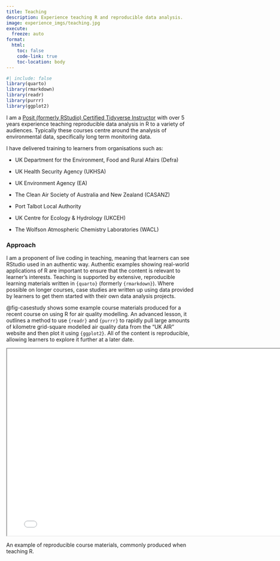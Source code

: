 ```yaml
---
title: Teaching
description: Experience teaching R and reproducible data analysis.
image: experience_imgs/teaching.jpg
execute: 
  freeze: auto
format:
  html:
    toc: false
    code-link: true
    toc-location: body
---
```


```r
#| include: false
library(quarto)
library(rmarkdown)
library(readr)
library(purrr)
library(ggplot2)
```

I am a [Posit (formerly RStudio) Certified Tidyverse Instructor](https://education.rstudio.com/trainers/) with over 5 years experience teaching reproducible data analysis in R to a variety of audiences. Typically these courses centre around the analysis of environmental data, specifically long term monitoring data.

I have delivered training to learners from organisations such as:

* UK Department for the Environment, Food and Rural Afairs (Defra)

* UK Health Security Agency (UKHSA)

* UK Environment Agency (EA)

* The Clean Air Society of Australia and New Zealand (CASANZ)

* Port Talbot Local Authority

* UK Centre for Ecology & Hydrology (UKCEH)

* The Wolfson Atmospheric Chemistry Laboratories (WACL)

### Approach

I am a proponent of live coding in teaching, meaning that learners can see RStudio used in an authentic way. Authentic examples showing real-world applications of R are important to ensure that the content is relevant to learner's interests. Teaching is supported by extensive, reproducible learning materials written in `{quarto}` (formerly `{rmarkdown}`). Where possible on longer courses, case studies are written up using data provided by learners to get them started with their own data analysis projects.

@fig-casestudy shows some example course materials produced for a recent course on using R for air quality modelling. An advanced lesson, it outlines a method to use `{readr}` and `{purrr}` to rapidly pull large amounts of kilometre grid-square modelled air quality data from the "UK AIR" website and then plot it using `{ggplot2}`. All of the content is reproducible, allowing learners to explore it further at a later date.

:::{#fig-casestudy}

```{=html}
<iframe width="780" height="500" src="experience_imgs/accessing-PCM-data.html" title="Example Course Material"></iframe>
```

An example of reproducible course materials, commonly produced when teaching R.

:::
